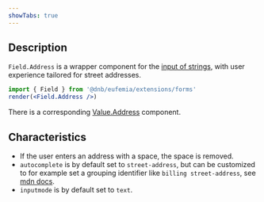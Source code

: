 ```yaml
---
showTabs: true
---
```


## Description

`Field.Address` is a wrapper component for the [input of strings](/uilib/extensions/forms/base-fields/String), with user experience tailored for street addresses.

```jsx
import { Field } from '@dnb/eufemia/extensions/forms'
render(<Field.Address />)
```

There is a corresponding [Value.Address](/uilib/extensions/forms/Value/Address) component.

## Characteristics

- If the user enters an address with a space, the space is removed.
- `autocomplete` is by default set to `street-address`, but can be customized to for example set a grouping identifier like `billing street-address`, see [mdn docs](https://developer.mozilla.org/en-US/docs/Web/HTML/Attributes/autocomplete#grouping_identifier).
- `inputmode` is by default set to `text`.
